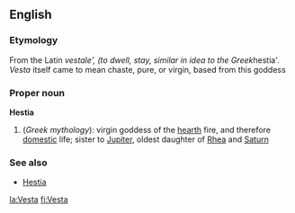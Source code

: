 ==English==
===Etymology===
From the Latin ''vestale', (to dwell, stay, similar in idea to the Greek ''hestia'.  ''Vesta'' itself came to mean chaste, pure, or virgin, based from this goddess

===Proper noun===
'''Hestia'''
{{wikipedia}}
# (''Greek mythology''): virgin goddess of the [[hearth]] fire, and therefore [[domestic]] life; sister to [[Jupiter]], oldest daughter of [[Rhea]] and [[Saturn]]

===See also===
* [[Hestia]]

[[la:Vesta]]
[[fi:Vesta]]